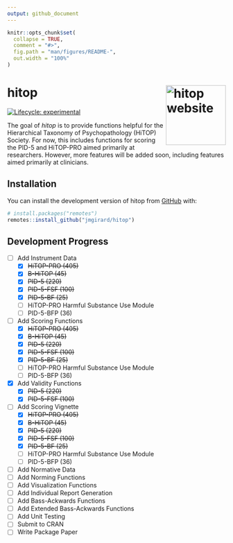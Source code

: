 ```yaml
---
output: github_document
---
```


<!-- README.md is generated from README.Rmd. Please edit that file -->
```r
knitr::opts_chunk$set(
  collapse = TRUE,
  comment = "#>",
  fig.path = "man/figures/README-",
  out.width = "100%"
)
```

# hitop <a href="https://jmgirard.github.io/hitop/"><img src="man/figures/logo.png" align="right" height="138" alt="hitop website" /></a>

<!-- badges: start --> [![Lifecycle:
experimental](https://img.shields.io/badge/lifecycle-experimental-orange.svg)](https://lifecycle.r-lib.org/articles/stages.html#experimental)
<!-- badges: end -->

The goal of *hitop* is to provide functions helpful for the Hierarchical
Taxonomy of Psychopathology (HiTOP) Society. For now, this includes functions
for scoring the PID-5 and HiTOP-PRO aimed primarily at researchers. However,
more features will be added soon, including features aimed primarily at
clinicians.

## Installation

You can install the development version of hitop from
[GitHub](https://github.com/) with:

``` r
# install.packages("remotes")
remotes::install_github("jmgirard/hitop")
```

## Development Progress

<style>
  input[type=checkbox] {
    pointer-events: none;
  }
</style>


- [ ] Add Instrument Data
  - [x] ~~HiTOP-PRO (405)~~
  - [x] ~~B-HiTOP (45)~~
  - [x] ~~PID-5 (220)~~
  - [x] ~~PID-5-FSF (100)~~
  - [x] ~~PID-5-BF (25)~~
  - [ ] HiTOP-PRO Harmful Substance Use Module
  - [ ] PID-5-BFP (36)
- [ ] Add Scoring Functions
  - [x] ~~HiTOP-PRO (405)~~
  - [x] ~~B-HiTOP (45)~~
  - [x] ~~PID-5 (220)~~
  - [x] ~~PID-5-FSF (100)~~
  - [x] ~~PID-5-BF (25)~~
  - [ ] HiTOP-PRO Harmful Substance Use Module
  - [ ] PID-5-BFP (36)
- [x] Add Validity Functions
  - [x] ~~PID-5 (220)~~
  - [x] ~~PID-5-FSF (100)~~
- [ ] Add Scoring Vignette
  - [x] ~~HiTOP-PRO (405)~~
  - [x] ~~B-HiTOP (45)~~
  - [x] ~~PID-5 (220)~~
  - [x] ~~PID-5-FSF (100)~~
  - [x] ~~PID-5-BF (25)~~
  - [ ] HiTOP-PRO Harmful Substance Use Module
  - [ ] PID-5-BFP (36)
- [ ] Add Normative Data
- [ ] Add Norming Functions
- [ ] Add Visualization Functions
- [ ] Add Individual Report Generation
- [ ] Add Bass-Ackwards Functions
- [ ] Add Extended Bass-Ackwards Functions
- [ ] Add Unit Testing
- [ ] Submit to CRAN
- [ ] Write Package Paper
